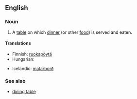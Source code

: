 ==English==

===Noun===
{{en-noun|sg=[[dinner]] [[table]]}}

# A [[table]] on which [[dinner]] (or other [[food]]) is served and eaten.

====Translations====
{{trans-top|a table on which dinner is served and eaten}}
* Finnish: [[ruokapöytä]]
* Hungarian: {{t|hu|étkezőasztal}}
{{trans-mid}}
* Icelandic: [[matarborð]] {{n}}
{{trans-bottom}}

===See also===
* [[dining table]]